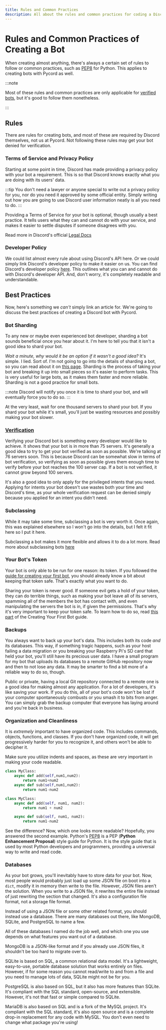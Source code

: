 ```yaml
---
title: Rules and Common Practices
description: All about the rules and common practices for coding a Discord bot
---
```


# Rules and Common Practices of Creating a Bot

When creating almost anything, there's always a certain set of rules to follow or common practices,
such as [PEP8](https://www.python.org/dev/peps/pep-0008/) for Python. This applies to creating bots
with Pycord as well.

:::note

Most of these rules and common practices are only applicable for
[verified bots](https://support.discord.com/hc/en-us/articles/360040720412-Bot-Verification-and-Data-Whitelisting),
but it's good to follow them nonetheless.

:::

## Rules

There are rules for creating bots, and most of these are required by Discord themselves, not us at
Pycord. Not following these rules may get your bot denied for verification.

### Terms of Service and Privacy Policy

Starting at some point in time, Discord has made providing a privacy policy with your bot a requirement.
This is so that Discord knows exactly what you are doing with its users' data.

:::tip
You don't need a lawyer or anyone special to write out a privacy policy for you, nor do you need
it approved by some official entity. Simply writing out how you are going to use Discord user
information neatly is all you need to do.
:::

Providing a Terms of Service for your bot is optional, though usually a best practice. It tells users
what they can and cannot do with your service, and makes it easier to settle disputes if someone 
disagrees with you.

Read more in Discord's official [Legal Docs](https://discord.com/developers/docs/legal)

### Developer Policy

We could list almost every rule about using Discord's API here. *Or* we could simply link Discord's
developer policy to make it easier on us. You can find Discord's developer policy
[here](https://discord.com/developers/docs/policy). This outlines what you can and cannot do with
Discord's developer API. And, don't worry, it's completely readable and understandable.

## Best Practices

Now, here's something we *can't* simply link an article for. We're going to discuss the best practices
of creating a Discord bot with Pycord.

### Bot Sharding

To any new or maybe even experienced bot developer, sharding a bot sounds beneficial once you hear 
about it. I'm here to tell you that it isn't a good idea to shard your bot.

*Wait a minute, why would it be an option if it wasn't a good idea?* It's simple. I lied. Sort of.
I'm not going to go into the details of sharding a bot, so you can read about it on
[this page](../Popular-Topics/sharding). Sharding is the process of taking your bot
and breaking it up into small pieces so it's easier to perform tasks. This is very useful for large
bots, as it makes them faster and more reliable. Sharding is not a good practice for small bots.

:::note
Discord will notify you once it is time to shard your bot, and will eventually force you to do so.
:::

At the very least, wait for one thousand servers to shard your bot. If you shard your bot while it's
small, you'll just be wasting resources and possibly making your bot slower.

### [Verification](https://support.discord.com/hc/en-us/articles/360040720412-Bot-Verification-and-Data-Whitelisting)

Verifying your Discord bot is something every developer would like to achieve. It shows that your bot
is in more than 75 servers. It's generally a good idea to try to get your bot verified as soon as
possible. We're talking at 76 servers soon. This is because Discord can be somewhat slow in terms of
bot verification, so verifying as soon as possible gives them enough time to verify before your bot
reaches the 100 server cap. If a bot is not verified, it cannot grow beyond 100 servers.

It's also a good idea to only apply for the privileged intents that you need. Applying for intents
your bot doesn't use wastes both your time and Discord's time, as your whole verification request
can be denied simply because you applied for an intent you didn't need.

### Subclassing

While it may take some time, subclassing a bot is very worth it. Once again, this was explained 
elsewhere so I won't go into the details, but I felt it fit here so I put it here.

Subclassing a bot makes it more flexible and allows it to do a lot more. Read more about subclassing
bots [here](../Popular-Topics/subclassing-bots)

### Your Bot's Token

Your bot is only able to be run for one reason: its token. If you followed the 
[guide for creating your first bot](creating-your-first-bot), you should already know a bit about
keeping that token safe. That's exactly what you want to do.

Sharing your token is never good. If someone evil gets a hold of your token, they can do terrible things,
such as making your bot leave all of its servers, spamming all of the members the bot has contact with,
and even manipulating the servers the bot is in, if given the permissions. That's why it's very important
to keep your token safe. To learn how to do so, read [this part](creating-your-first-bot#tokens) of
the Creating Your First Bot guide.

### Backups

You always want to back up your bot's data. This includes both its code *and* its databases. This way,
if something tragic happens, such as your host failing a data migration or you breaking your Raspberry
Pi's SD card that held your bot, you'll still have its precious user data. I have a small program for
my bot that uploads its databases to a remote GitHub repository now and then to not lose any data.
It may be smarter to find a bit more of a reliable way to do so, though.

Public or private, having a local Git repository connected to a remote one is a good idea for making
almost any application. For a lot of developers, it's like saving your work. If you do this, all of
your bot's code won't be lost if your computer spontaneously combusts or you smash it to bits from 
anger. You can simply grab the backup computer that everyone has laying around and you're back
in business. 

### Organization and Cleanliness

It is *extremely* important to have organized code. This includes commands, objects, functions, 
and classes. If you don't have organized code, it will get progressively harder for you to recognize
it, and others won't be able to decipher it. 

Make sure you utilize indents and spaces, as these are very important in making your code readable.

```py title="Bad Spacing"
class MyClass:
    async def add(self,num1,num2):
        return num1+num2
    async def sub(self,num1,num2):
        return num1-num2
```

```py title="Good Spacing"
class MyClass:
    async def add(self, num1, num2):
        return num1 + num2

    async def sub(self, num1, num2):
        return num1-num2
```

See the difference? Now, which one looks more readable? Hopefully, you answered the second example. 
Python's [PEP8](https://www.python.org/dev/peps/pep-0008/) is a PEP (**Python Enhancement Proposal**)
style guide for Python. It is the style guide that is used by most Python developers and programmers,
providing a universal way to write and read code.

### Databases

As your bot grows, you'll inevitably have to store data for your bot. Now, most people would probably just load up some JSON file on boot into a `dict`, modify it in memory then write to the file. However, JSON files aren't the solution. When you write to a JSON file, it rewrites the entire file instead of just rewriting the section that changed. It's also a configuration file format, not a storage file format.

Instead of using a JSON file or some other related format, you should instead use a database. There are many databases out there, like MongoDB, SQLite, and PostgreSQL to name a few.

All of these databases I named do the job well, and which one you use depends on what features you want out of a database.

<!--Maybe clarify these/add more options-->

MongoDB is a JSON-like format and if you already use JSON files, it shouldn't be too hard to migrate over to.

SQLite is based on SQL, a common relational data model. It's a lightweight, easy-to-use, portable database solution that works entirely on files. However, if for some reason you cannot read/write to and from a file and you need to manage lots of data, SQLite might not be for you.

PostgreSQL is also based on SQL, but it also has more features than SQLite. It's compliant with the SQL standard, open-source, and extensible. However, it's not that fast or simple compared to SQLite.

MariaDB is also based on SQL and is a fork of the MySQL project. It's compliant with the SQL standard, it's also open source and is a complete drop-in replacement for any code with MySQL. You don't even need to change what package you're using!